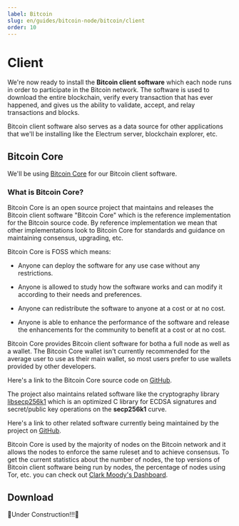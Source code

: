 ```yaml
---
label: Bitcoin
slug: en/guides/bitcoin-node/bitcoin/client
order: 10
---
```



# Client

We're now ready to install the **Bitcoin client software** which each node runs in order to participate in the Bitcoin network. The software is used to download the entire blockchain, verify every transaction that has ever happened, and gives us the ability to validate, accept, and relay transactions and blocks.

Bitcoin client software also serves as a data source for other applications that we'll be installing like the Electrum server, blockchain explorer, etc.

## Bitcoin Core

We'll be using [Bitcoin Core](https://bitcoincore.org/) for our Bitcoin client software.

### What is Bitcoin Core?

Bitcoin Core is an open source project that maintains and releases the Bitcoin client software "Bitcoin Core" which is the reference implementation for the Bitcoin source code. By reference implementation we mean that other implementations look to Bitcoin Core for standards and guidance on maintaining consensus, upgrading, etc.

Bitcoin Core is FOSS which means:

- Anyone can deploy the software for any use case without any restrictions.

- Anyone is allowed to study how the software works and can modify it according to their needs and preferences.

- Anyone can redistribute the software to anyone at a cost or at no cost.

- Anyone is able to enhance the performance of the software and release the enhancements for the community to benefit at a cost or at no cost.

Bitcoin Core provides Bitcoin client software for botha a full node as well as a wallet. The Bitcoin Core wallet isn't currently recommended for the average user to use as their main wallet, so most users prefer to use wallets provided by other developers.

Here's a link to the Bitcoin Core source code on [GitHub](https://github.com/bitcoin/bitcoin).

The project also maintains related software like the cryptography library [libsecp256k1](https://github.com/bitcoin-core/secp256k1) which is an optimized C library for ECDSA signatures and secret/public key operations on the **secp256k1** curve.

Here's a link to other related software currently being maintained by the project on [GitHub](https://github.com/bitcoin-core).

Bitcoin Core is used by the majority of nodes on the Bitcoin network and it allows the nodes to enforce the same ruleset and to achieve consensus. To get the current statistics about the number of nodes, the top versions of Bitcoin client software being run by nodes, the percentage of nodes using Tor, etc. you can check out [Clark Moody's Dashboard](https://bitcoin.clarkmoody.com/dashboard/).

## Download

🚧Under Construction!!!🚧

